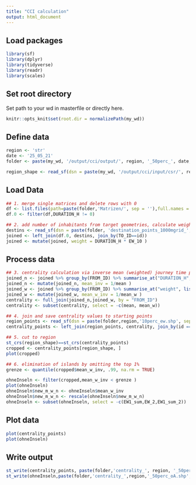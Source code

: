---
title: "CCI calculation"
output: html_document
---

## Load packages

```{r, echo=FALSE}
library(sf)
library(dplyr)
library(tidyverse)
library(readr)
library(scales)
```

## Set root directory

Set path to your wd in masterfile or directly here. 

```{r setup, include=FALSE}
knitr::opts_knit$set(root.dir = normalizePath(my_wd))
```

## Define data

```{r}
region <- 'str'
date <- '25_05_21'
folder <- paste(my_wd, '/output/cci/output/', region, '_50perc_', date, '/', sep = '')

region_shape <- read_sf(dsn = paste(my_wd, '/output/cci/input/csr/', region, '.shp', sep = ''), layer = region)
```

## Load Data

```{r}
## 1. merge single matrices and delete rows with 0
df <- list.files(path=paste(folder,'Matrizen/', sep = ''),full.names = TRUE) %>% lapply(read_csv) %>% bind_rows
df.0 <- filter(df,DURATION_H != 0)

## 2. add number of inhabitants from target geometries, calculate weighting column
destins <- read_sf(dsn = paste(folder, 'destination_points_1000mgrid_',region,'50perc.shp', sep = ''), layer = paste('destination_points_1000mgrid_',region,'50perc',sep = ''))
joined <- left_join(df.0, destins, join_by(TO_ID==id))
joined <- mutate(joined, weight = DURATION_H * EW_10 )
```

## Process data

```{r}
## 3. centrality calculation via inverse mean (weighted) journey time per starting point
joined_n <- joined %>% group_by(FROM_ID) %>% summarise_at("DURATION_H", list(mean = mean), na.rm = TRUE)
joined_n <- mutate(joined_n, mean_inv = 1/mean )
joined_w <- joined %>% group_by(FROM_ID) %>% summarise_at("weight", list(mean_w = mean), na.rm = TRUE)
joined_w <- mutate(joined_w, mean_w_inv = 1/mean_w )
centrality <- full_join(joined_n,joined_w, by = "FROM_ID")
centrality <- subset(centrality, select = -c(mean, mean_w))

## 4. join and save centrality values to starting points
region_points <- read_sf(dsn = paste(folder,region,'10perc_ew.shp', sep = ''), layer = paste(region,'10perc_ew', sep = ''))
centrality_points <- left_join(region_points, centrality, join_by(id == FROM_ID))

## 5. cut to region
st_crs(region_shape)==st_crs(centrality_points)
cropped <- centrality_points[region_shape, ]
plot(cropped)

## 6. elimination of islands by omitting the top 1%
grenze <- quantile(cropped$mean_w_inv, .99, na.rm = TRUE)

ohneInseln <- filter(cropped,mean_w_inv < grenze )
plot(ohneInseln)
ohneInseln$new_m_w_n <- ohneInseln$mean_w_inv
ohneInseln$new_m_w_n <- rescale(ohneInseln$new_m_w_n)
ohneInseln <- subset(ohneInseln, select = -c(EW1_sum,EW_2,EW1_sum_2))
```

## Plot data

```{r}
plot(centrality_points)
plot(ohneInseln)
```

## Write output

```{r}
st_write(centrality_points, paste(folder,'centrality_', region, '_50perc_inBuffer.shp', sep = ''), append = FALSE)
st_write(ohneInseln,paste(folder,'centrality_',region,'_50perc_oA.shp', sep = ''), append = FALSE)
```

